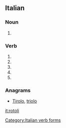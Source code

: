 ==Italian==

===Noun===
{{head|it|plural}} {{g|m}}

# {{plural of|rotolo|lang=it}}

===Verb===
{{head|it|verb form}}

# {{inflection of|rotolare||2|s|pres|ind|lang=it}}
# {{inflection of|rotolare||1|s|pres|sub|lang=it}}
# {{inflection of|rotolare||2|s|pres|sub|lang=it}}
# {{inflection of|rotolare||3|s|pres|sub|lang=it}}
# {{inflection of|rotolare||3|s|imp|lang=it}}

===Anagrams===
* [[Tirolo#Italian|Tirolo]], [[triolo#Italian|triolo]]
[[Category:Italian verb forms]]

[[it:rotoli]]